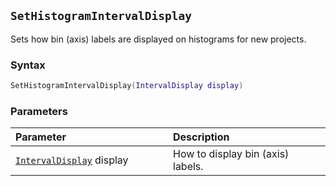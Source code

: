 ::: {.minipage data-latex="{\textwidth}"}
## `SetHistogramIntervalDisplay`

Sets how bin (axis) labels are displayed on histograms for new projects.

### Syntax {-}

``` .lua
SetHistogramIntervalDisplay(IntervalDisplay display)
```

### Parameters {-}

**Parameter** | **Description**
| :-- | :-- |
| [`IntervalDisplay`](#intervaldisplay) display | How to display bin (axis) labels. |
:::
